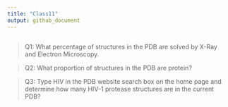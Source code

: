 ```yaml
---
title: "Class11"
output: github_document
---
```


```r

```

> Q1: What percentage of structures in the PDB are solved by X-Ray and Electron Microscopy.

> Q2: What proportion of structures in the PDB are protein?

> Q3: Type HIV in the PDB website search box on the home page and determine how many HIV-1 protease structures are in the current PDB?
























